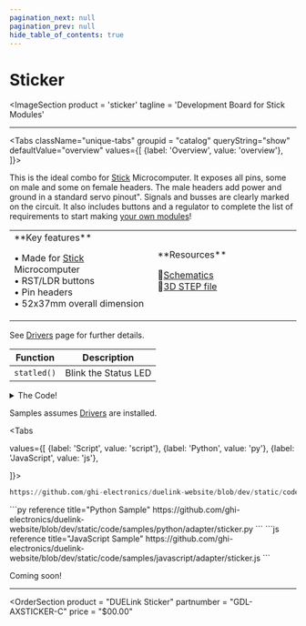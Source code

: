 ```yaml
---
pagination_next: null
pagination_prev: null
hide_table_of_contents: true
---
```



# Sticker

<ImageSection
    product = 'sticker'
    tagline = 'Development Board for Stick Modules'
></ImageSection>

---

<Tabs className="unique-tabs" groupid = "catalog" queryString="show" defaultValue="overview"
  values={[
    {label: 'Overview', value: 'overview'},
  ]}>

<TabItem value="overview">

This is the ideal combo for [Stick](../microcomputer/stick) Microcomputer. It exposes all pins, some on male and some on female headers. The male headers add power and ground in a standard servo pinout". Signals and busses are clearly marked on the circuit. It also includes buttons and a regulator to complete the list of requirements to start making [your own modules](../third-party)!

<table><td width='50%'>
**Key features**

• Made for [Stick](catalog/microcomputer/stick.mdx) Microcomputer<br/>
• RST/LDR buttons<br/>
• Pin headers<br/>
• 52x37mm overall dimension<br/>

</td><td width='50%'>
**Resources**

📄[Schematics](pathname:///sch/gdl-axsticker-c.pdf)<br/>
🔩[3D STEP file](pathname:///3d/gdl-axsticker-c.step)<br/>

</td></table>
</TabItem>

<TabItem value="drivers">

See [Drivers](../../engine/drivers) page for further details.

| Function | Description          |
| -------- | -------------------- |
| `statled()`  | Blink the Status LED |

<details>
  <summary>The Code!</summary>



```py reference title="Sticker Driver"
https://github.com/ghi-electronics/duelink-website/blob/dev/static/code/drivers/adapter/sticker.txt
```

</details>
</TabItem>

<TabItem value="samples">

Samples assumes [Drivers](../../engine/drivers) are installed.

<Tabs

  values={[
    {label: 'Script', value: 'script'},
    {label: 'Python', value: 'py'},
    {label: 'JavaScript', value: 'js'},

]}>

<TabItem value="script">

```py reference title="Script Sample"
https://github.com/ghi-electronics/duelink-website/blob/dev/static/code/samples/script/adapter/sticker.txt
```
</TabItem>

<TabItem value="py">
```py reference title="Python Sample"
https://github.com/ghi-electronics/duelink-website/blob/dev/static/code/samples/python/adapter/sticker.py
```
</TabItem>

<TabItem value="js">
```js reference title="JavaScript Sample"
https://github.com/ghi-electronics/duelink-website/blob/dev/static/code/samples/javascript/adapter/sticker.js
```

</TabItem>

</Tabs>

</TabItem>

<TabItem value="projects">Coming soon!</TabItem>

</Tabs>

---

<OrderSection
    product = "DUELink Sticker"
    partnumber = "GDL-AXSTICKER-C"
    price = "$00.00"
></OrderSection>
